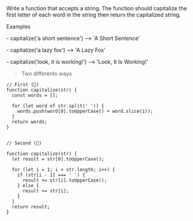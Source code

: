<span className="instructions">
  Write a function that accepts a string. The function should capitalize the
  first letter of each word in the string then return the capitalized string.
</span>

<p className='instructions example'>Examples</p>

<p className='instructions'>- capitalize('a short sentence') --> 'A Short Sentence'</p>
<p className='instructions'>- capitalize('a lazy fox') --> 'A Lazy Fox'</p>
<p className='instructions'>- capitalize('look, it is working!') --> 'Look, It Is Working!'</p>

> <span className="ways">Two differents ways</span>

```
// First (🍅)
function capitalize(str) {
  const words = [];

  for (let word of str.split(' ')) {
    words.push(word[0].toUpperCase() + word.slice(1));
  }
  return words;
}


// Second (🍆)

function capitalize(str) {
  let result = str[0].toUpperCase();

  for (let i = 1; i < str.length; i++) {
    if (str[i - 1] === ' ') {
      result += str[i].toUpperCase();
    } else {
      result += str[i];
    }
  }
  return result;
}
```
